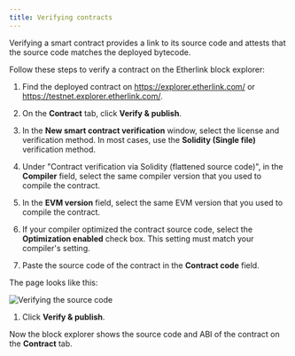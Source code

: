 ```yaml
---
title: Verifying contracts
---
```


Verifying a smart contract provides a link to its source code and attests that the source code matches the deployed bytecode.

Follow these steps to verify a contract on the Etherlink block explorer:

1. Find the deployed contract on https://explorer.etherlink.com/ or https://testnet.explorer.etherlink.com/.

1. On the **Contract** tab, click **Verify & publish**.

1. In the **New smart contract verification** window, select the license and verification method.
In most cases, use the **Solidity (Single file)** verification method.

1. Under "Contract verification via Solidity (flattened source code)", in the **Compiler** field, select the same compiler version that you used to compile the contract.

1. In the **EVM version** field, select the same EVM version that you used to compile the contract.

1. If your compiler optimized the contract source code, select the **Optimization enabled** check box.
This setting must match your compiler's setting.

1. Paste the source code of the contract in the **Contract code** field.

  The page looks like this:

  ![Verifying the source code](/img/verify-source.png)

1. Click **Verify & publish**.

Now the block explorer shows the source code and ABI of the contract on the **Contract** tab.
